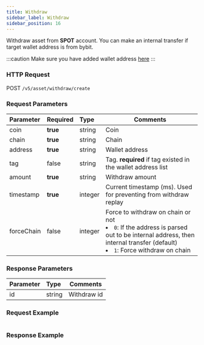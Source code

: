 ```yaml
---
title: Withdraw
sidebar_label: Withdraw
sidebar_position: 16
---
```


Withdraw asset from **SPOT** account. You can make an internal transfer if target wallet address is from bybit.

:::caution
Make sure you have added wallet address <a href="https://www.bybit.com/user/assets/money-address">here</a>
:::

### HTTP Request
POST `/v5/asset/withdraw/create`

### Request Parameters
| Parameter | Required | Type | Comments|
|:----- |:-------|:-----|------ |
|coin |**true** |string |Coin |
|chain |**true** |string |Chain |
|address |**true** |string |Wallet address |
|tag |false |string |Tag. **required** if tag existed in the wallet address list |
|amount |**true** |string |Withdraw amount |
|timestamp |**true** |integer |Current timestamp (ms). Used for preventing from withdraw replay |
|forceChain |false |integer |Force to withdraw on chain or not<li>`0`: If the address is parsed out to be internal address, then internal transfer (default)</li><li>`1`: Force withdraw on chain</li> |

### Response Parameters
| Parameter | Type | Comments|
|:----- |:-----|----- |
|id |string|Withdraw id |

### Request Example

<Tabs>
<TabItem value="console" label="Console">

```http

```

</TabItem>
</Tabs>

### Response Example

<Tabs>
<TabItem value="js response" label="response">

```json

```
</TabItem>
</Tabs>